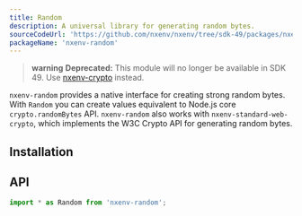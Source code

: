 ```yaml
---
title: Random
description: A universal library for generating random bytes.
sourceCodeUrl: 'https://github.com/nxenv/nxenv/tree/sdk-49/packages/nxenv-random'
packageName: 'nxenv-random'
---
```



> **warning** **Deprecated:** This module will no longer be available in SDK 49. Use [nxenv-crypto](crypto.mdx) instead.

`nxenv-random` provides a native interface for creating strong random bytes. With `Random` you can create values equivalent to Node.js core `crypto.randomBytes` API. `nxenv-random` also works with `nxenv-standard-web-crypto`, which implements the W3C Crypto API for generating random bytes.

<PlatformsSection android emulator ios simulator web />

## Installation

<APIInstallSection />

## API

```js
import * as Random from 'nxenv-random';
```

<APISection packageName="nxenv-random" apiName="Random" />
